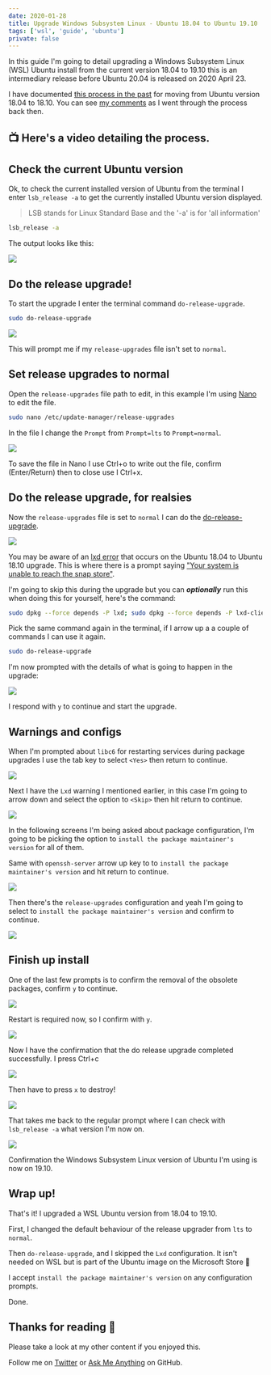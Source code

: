 ```yaml
---
date: 2020-01-28
title: Upgrade Windows Subsystem Linux - Ubuntu 18.04 to Ubuntu 19.10
tags: ['wsl', 'guide', 'ubuntu']
private: false
---
```


In this guide I'm going to detail upgrading a Windows Subsystem Linux
(WSL) Ubuntu install from the current version 18.04 to 19.10 this is
an intermediary release before Ubuntu 20.04 is released on 2020
April 23.

I have documented [this process in the past] for moving from Ubuntu
version 18.04 to 18.10. You can see [my comments] as I went through
the process back then.

## 📺 Here's a video detailing the process.

<YouTube youTubeId="IErQ4RnzPOg" />

## Check the current Ubuntu version

Ok, to check the current installed version of Ubuntu from the terminal
I enter `lsb_release -a` to get the currently installed Ubuntu version
displayed.

> LSB stands for Linux Standard Base and the '-a' is for 'all
> information'

```bash
lsb_release -a
```

The output looks like this:

![](./01.current-version.png)

## Do the release upgrade!

To start the upgrade I enter the terminal command
`do-release-upgrade`.

```bash
sudo do-release-upgrade
```

![](./02.do-release-upgrade.png)

This will prompt me if my `release-upgrades` file isn't set to
`normal`.

## Set release upgrades to normal

Open the `release-upgrades` file path to edit, in this example I'm
using [Nano] to edit the file.

```bash
sudo nano /etc/update-manager/release-upgrades
```

In the file I change the `Prompt` from `Prompt=lts` to
`Prompt=normal`.

![](./03.release-upgrades-normal.png)

To save the file in Nano I use Ctrl+o to write out the file, confirm
(Enter/Return) then to close use I Ctrl+x.

## Do the release upgrade, for realsies

Now the `release-upgrades` file is set to `normal` I can do the
[do-release-upgrade].

![](./04.release-upgrade-for-realsies.png)

You may be aware of an [lxd error] that occurs on the Ubuntu 18.04 to
Ubuntu 18.10 upgrade. This is where there is a prompt saying ["Your
system is unable to reach the snap store"].

I'm going to skip this during the upgrade but you can _**optionally**_
run this when doing this for yourself, here's the command:

```bash
sudo dpkg --force depends -P lxd; sudo dpkg --force depends -P lxd-client
```

Pick the same command again in the terminal, if I arrow up a a couple
of commands I can use it again.

```bash
sudo do-release-upgrade
```

I'm now prompted with the details of what is going to happen in the
upgrade:

![](./05.upgrade-confirmation.png)

I respond with `y` to continue and start the upgrade.

## Warnings and configs

When I'm prompted about `libc6` for restarting services during package
upgrades I use the tab key to select `<Yes>` then return to continue.

![](./06.config-libc6.png)

Next I have the `Lxd` warning I mentioned earlier, in this case I'm
going to arrow down and select the option to `<Skip>` then hit return
to continue.

![](./07.lxd-warning.png)

In the following screens I'm being asked about package configuration,
I'm going to be picking the option to
`install the package maintainer's version` for all of them.

Same with `openssh-server` arrow up key to to
`install the package maintainer's version` and hit return to continue.

![](./08.openssh-servier-config.png)

Then there's the `release-upgrades` configuration and yeah I'm going
to select to `install the package maintainer's version` and confirm to
continue.

![](./09.release-upgrades-config.png)

## Finish up install

One of the last few prompts is to confirm the removal of the obsolete
packages, confirm `y` to continue.

![](./10.finish-up-install.png)

Restart is required now, so I confirm with `y`.

![](./11.restart-prompt.png)

Now I have the confirmation that the do release upgrade completed
successfully. I press Ctrl+c

![](./12.finish-upgrade.png)

Then have to press `x` to destroy!

![](./13.press-x.png)

That takes me back to the regular prompt where I can check with
`lsb_release -a` what version I'm now on.

![](./14.done.png)

Confirmation the Windows Subsystem Linux version of Ubuntu I'm using
is now on 19.10.

## Wrap up!

That's it! I upgraded a WSL Ubuntu version from 18.04 to 19.10.

First, I changed the default behaviour of the release upgrader from
`lts` to `normal`.

Then `do-release-upgrade`, and I skipped the `Lxd` configuration. It
isn't needed on WSL but is part of the Ubuntu image on the Microsoft
Store 🤔

I accept `install the package maintainer's version` on any
configuration prompts.

Done.

## Thanks for reading 🙏

Please take a look at my other content if you enjoyed this.

Follow me on [Twitter] or [Ask Me Anything] on GitHub.

<!-- Links -->

[twitter]: https://twitter.com/spences10
[ask me anything]: https://github.com/spences10/ama
[this process in the past]:
  https://scottspence.com/2019/04/01/update-wsl-from-18.04-18.10/
[my comments]: https://dev.to/spences10/comment/9n19
[do-release-upgrade]:
  https://help.ubuntu.com/lts/serverguide/installing-upgrading.html
[nano]: https://help.ubuntu.com/community/Nano
[lxd error]: https://dev.to/spences10/comment/9n3j
["your system is unable to reach the snap store"]:
  https://askubuntu.com/questions/1119301/your-system-is-unable-to-reach-the-snap-store

